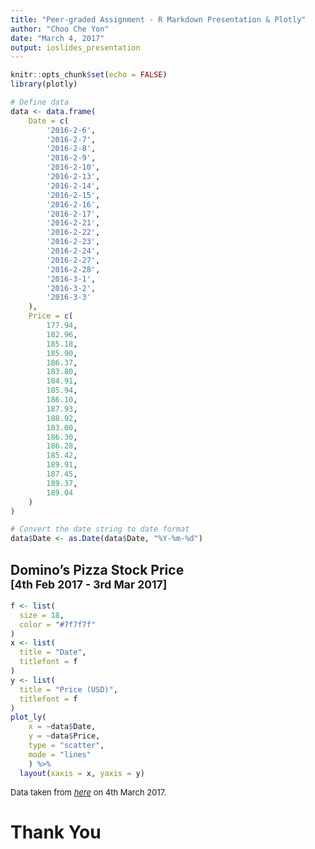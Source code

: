 ---
title: "Peer-graded Assignment - R Markdown Presentation & Plotly"
author: "Choo Che Yon"
date: "March 4, 2017"
output: ioslides_presentation
---

```{r setup, include=FALSE}
knitr::opts_chunk$set(echo = FALSE)
library(plotly)
```

```{r data, echo=FALSE}
# Define data
data <- data.frame(
    Date = c(
        '2016-2-6',
        '2016-2-7',
        '2016-2-8',
        '2016-2-9',
        '2016-2-10',
        '2016-2-13',
        '2016-2-14',
        '2016-2-15',
        '2016-2-16',
        '2016-2-17',
        '2016-2-21',
        '2016-2-22',
        '2016-2-23',
        '2016-2-24',
        '2016-2-27',
        '2016-2-28',
        '2016-3-1',
        '2016-3-2',
        '2016-3-3'
    ),
    Price = c(
        177.94,
        182.96,
        185.18,
        185.90,
        186.37,
        183.80,
        184.91,
        185.94,
        186.10,
        187.93,
        188.92,
        183.00,
        186.30,
        186.28,
        185.42,
        189.91,
        187.45,
        189.37,
        189.04
    )
)

# Convert the date string to date format
data$Date <- as.Date(data$Date, "%Y-%m-%d")
```

## Domino's Pizza Stock Price<br/><span style="font-size:smaller">[4th Feb 2017 - 3rd Mar 2017]</span>

```{r plotly, echo=FALSE, warning=FALSE}
f <- list(
  size = 18,
  color = "#7f7f7f"
)
x <- list(
  title = "Date",
  titlefont = f
)
y <- list(
  title = "Price (USD)",
  titlefont = f
)
plot_ly(
    x = ~data$Date, 
    y = ~data$Price, 
    type = "scatter", 
    mode = "lines"
    ) %>%
  layout(xaxis = x, yaxis = y)
```

<span style="font-size:small">
Data taken from *[here](https://www.google.com/search?q=domino+stock+price&oq=domino+stock+price&aqs=chrome..69i57.3271j0j4&sourceid=chrome&ie=UTF-8)* on 4th March 2017.
</span>

# Thank You
